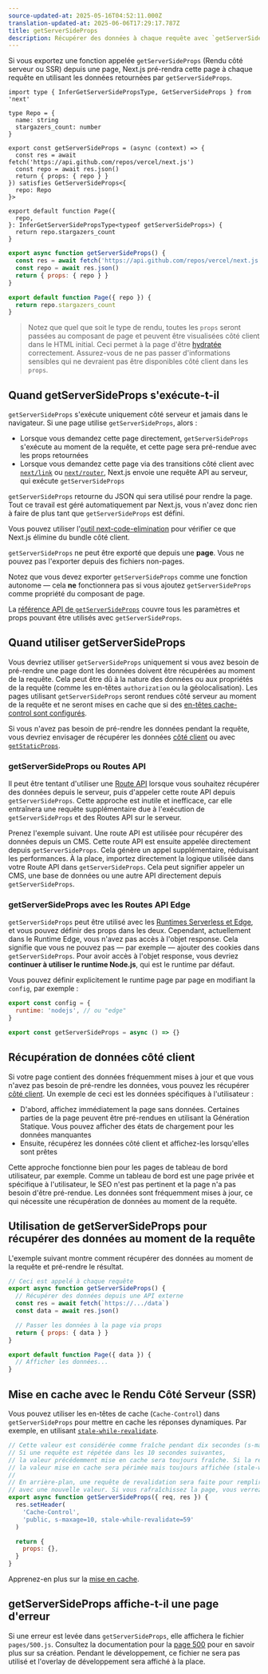 ```yaml
---
source-updated-at: 2025-05-16T04:52:11.000Z
translation-updated-at: 2025-06-06T17:29:17.787Z
title: getServerSideProps
description: Récupérer des données à chaque requête avec `getServerSideProps`.
---
```


Si vous exportez une fonction appelée `getServerSideProps` (Rendu côté serveur ou SSR) depuis une page, Next.js pré-rendra cette page à chaque requête en utilisant les données retournées par `getServerSideProps`.

```tsx filename="pages/index.tsx" switcher
import type { InferGetServerSidePropsType, GetServerSideProps } from 'next'

type Repo = {
  name: string
  stargazers_count: number
}

export const getServerSideProps = (async (context) => {
  const res = await fetch('https://api.github.com/repos/vercel/next.js')
  const repo = await res.json()
  return { props: { repo } }
}) satisfies GetServerSideProps<{
  repo: Repo
}>

export default function Page({
  repo,
}: InferGetServerSidePropsType<typeof getServerSideProps>) {
  return repo.stargazers_count
}
```

```jsx filename="pages/index.js" switcher
export async function getServerSideProps() {
  const res = await fetch('https://api.github.com/repos/vercel/next.js')
  const repo = await res.json()
  return { props: { repo } }
}

export default function Page({ repo }) {
  return repo.stargazers_count
}
```

> Notez que quel que soit le type de rendu, toutes les `props` seront passées au composant de page et peuvent être visualisées côté client dans le HTML initial. Ceci permet à la page d'être [hydratée](https://react.dev/reference/react-dom/hydrate) correctement. Assurez-vous de ne pas passer d'informations sensibles qui ne devraient pas être disponibles côté client dans les `props`.

## Quand getServerSideProps s'exécute-t-il

`getServerSideProps` s'exécute uniquement côté serveur et jamais dans le navigateur. Si une page utilise `getServerSideProps`, alors :

- Lorsque vous demandez cette page directement, `getServerSideProps` s'exécute au moment de la requête, et cette page sera pré-rendue avec les props retournées
- Lorsque vous demandez cette page via des transitions côté client avec [`next/link`](/docs/pages/api-reference/components/link) ou [`next/router`](/docs/pages/api-reference/functions/use-router), Next.js envoie une requête API au serveur, qui exécute `getServerSideProps`

`getServerSideProps` retourne du JSON qui sera utilisé pour rendre la page. Tout ce travail est géré automatiquement par Next.js, vous n'avez donc rien à faire de plus tant que `getServerSideProps` est défini.

Vous pouvez utiliser l'[outil next-code-elimination](https://next-code-elimination.vercel.app/) pour vérifier ce que Next.js élimine du bundle côté client.

`getServerSideProps` ne peut être exporté que depuis une **page**. Vous ne pouvez pas l'exporter depuis des fichiers non-pages.

Notez que vous devez exporter `getServerSideProps` comme une fonction autonome — cela **ne** fonctionnera pas si vous ajoutez `getServerSideProps` comme propriété du composant de page.

La [référence API de `getServerSideProps`](/docs/pages/api-reference/functions/get-server-side-props) couvre tous les paramètres et props pouvant être utilisés avec `getServerSideProps`.

## Quand utiliser getServerSideProps

Vous devriez utiliser `getServerSideProps` uniquement si vous avez besoin de pré-rendre une page dont les données doivent être récupérées au moment de la requête. Cela peut être dû à la nature des données ou aux propriétés de la requête (comme les en-têtes `authorization` ou la géolocalisation). Les pages utilisant `getServerSideProps` seront rendues côté serveur au moment de la requête et ne seront mises en cache que si des [en-têtes cache-control sont configurés](/docs/pages/building-your-application/deploying/production-checklist#caching).

Si vous n'avez pas besoin de pré-rendre les données pendant la requête, vous devriez envisager de récupérer les données [côté client](#récupération-de-données-côté-client) ou avec [`getStaticProps`](/docs/pages/building-your-application/data-fetching/get-static-props).

### getServerSideProps ou Routes API

Il peut être tentant d'utiliser une [Route API](/docs/pages/building-your-application/routing/api-routes) lorsque vous souhaitez récupérer des données depuis le serveur, puis d'appeler cette route API depuis `getServerSideProps`. Cette approche est inutile et inefficace, car elle entraînera une requête supplémentaire due à l'exécution de `getServerSideProps` et des Routes API sur le serveur.

Prenez l'exemple suivant. Une route API est utilisée pour récupérer des données depuis un CMS. Cette route API est ensuite appelée directement depuis `getServerSideProps`. Cela génère un appel supplémentaire, réduisant les performances. À la place, importez directement la logique utilisée dans votre Route API dans `getServerSideProps`. Cela peut signifier appeler un CMS, une base de données ou une autre API directement depuis `getServerSideProps`.

### getServerSideProps avec les Routes API Edge

`getServerSideProps` peut être utilisé avec les [Runtimes Serverless et Edge](/docs/pages/building-your-application/rendering/edge-and-nodejs-runtimes), et vous pouvez définir des props dans les deux. Cependant, actuellement dans le Runtime Edge, vous n'avez pas accès à l'objet response. Cela signifie que vous ne pouvez pas — par exemple — ajouter des cookies dans `getServerSideProps`. Pour avoir accès à l'objet response, vous devriez **continuer à utiliser le runtime Node.js**, qui est le runtime par défaut.

Vous pouvez définir explicitement le runtime page par page en modifiant la `config`, par exemple :

```jsx filename="pages/index.js"
export const config = {
  runtime: 'nodejs', // ou "edge"
}

export const getServerSideProps = async () => {}
```

## Récupération de données côté client

Si votre page contient des données fréquemment mises à jour et que vous n'avez pas besoin de pré-rendre les données, vous pouvez les récupérer [côté client](/docs/pages/building-your-application/data-fetching/client-side). Un exemple de ceci est les données spécifiques à l'utilisateur :

- D'abord, affichez immédiatement la page sans données. Certaines parties de la page peuvent être pré-rendues en utilisant la Génération Statique. Vous pouvez afficher des états de chargement pour les données manquantes
- Ensuite, récupérez les données côté client et affichez-les lorsqu'elles sont prêtes

Cette approche fonctionne bien pour les pages de tableau de bord utilisateur, par exemple. Comme un tableau de bord est une page privée et spécifique à l'utilisateur, le SEO n'est pas pertinent et la page n'a pas besoin d'être pré-rendue. Les données sont fréquemment mises à jour, ce qui nécessite une récupération de données au moment de la requête.

## Utilisation de getServerSideProps pour récupérer des données au moment de la requête

L'exemple suivant montre comment récupérer des données au moment de la requête et pré-rendre le résultat.

```jsx
// Ceci est appelé à chaque requête
export async function getServerSideProps() {
  // Récupérer des données depuis une API externe
  const res = await fetch(`https://.../data`)
  const data = await res.json()

  // Passer les données à la page via props
  return { props: { data } }
}

export default function Page({ data }) {
  // Afficher les données...
}
```

## Mise en cache avec le Rendu Côté Serveur (SSR)

Vous pouvez utiliser les en-têtes de cache (`Cache-Control`) dans `getServerSideProps` pour mettre en cache les réponses dynamiques. Par exemple, en utilisant [`stale-while-revalidate`](https://web.dev/stale-while-revalidate/).

```jsx
// Cette valeur est considérée comme fraîche pendant dix secondes (s-maxage=10).
// Si une requête est répétée dans les 10 secondes suivantes,
// la valeur précédemment mise en cache sera toujours fraîche. Si la requête est répétée avant 59 secondes,
// la valeur mise en cache sera périmée mais toujours affichée (stale-while-revalidate=59).
//
// En arrière-plan, une requête de revalidation sera faite pour remplir le cache
// avec une nouvelle valeur. Si vous rafraîchissez la page, vous verrez la nouvelle valeur.
export async function getServerSideProps({ req, res }) {
  res.setHeader(
    'Cache-Control',
    'public, s-maxage=10, stale-while-revalidate=59'
  )

  return {
    props: {},
  }
}
```

Apprenez-en plus sur la [mise en cache](/docs/pages/building-your-application/deploying/production-checklist#caching).

## getServerSideProps affiche-t-il une page d'erreur

Si une erreur est levée dans `getServerSideProps`, elle affichera le fichier `pages/500.js`. Consultez la documentation pour la [page 500](/docs/pages/building-your-application/routing/custom-error#500-page) pour en savoir plus sur sa création. Pendant le développement, ce fichier ne sera pas utilisé et l'overlay de développement sera affiché à la place.